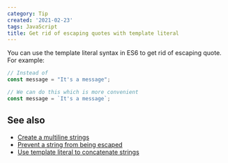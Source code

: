 ```yaml
---
category: Tip
created: '2021-02-23'
tags: JavaScript
title: Get rid of escaping quotes with template literal
---
```


You can use the template literal syntax in ES6 to get rid of escaping quote. For example:

```js
// Instead of
const message = "It's a message";

// We can do this which is more convenient
const message = `It's a message`;
```

## See also

-   [Create a multiline strings](https://phuoc.ng/collection/tips/create-a-multiline-strings/)
-   [Prevent a string from being escaped](https://phuoc.ng/collection/tips/prevent-a-string-from-being-escaped/)
-   [Use template literal to concatenate strings](https://phuoc.ng/collection/tips/use-template-literal-to-concatenate-strings/)
